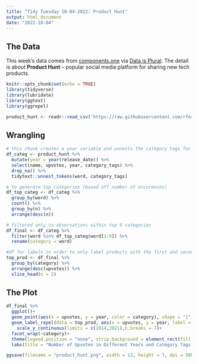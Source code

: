 ```yaml
---
title: "Tidy Tuesday 10-04-2022: Product Hunt"
output: html_document
date: "2022-10-04"
---
```


## The Data

This week's data comes from [components.one](https://components.one/posts/gamer-and-nihilist-product-hunt) via [Data is Plural](https://www.data-is-plural.com/archive/2022-09-28-edition/#:~:text=t%20Factle%5D-,Tech%20products%20promoted.,-For%20%E2%80%9CThe). The detail is about **Product Hunt** -- popular social media platform for sharing new tech products.


```r
knitr::opts_chunk$set(echo = TRUE)
library(tidyverse)
library(lubridate)
library(ggtext)
library(ggrepel)
```

```r
product_hunt <- readr::read_csv('https://raw.githubusercontent.com/rfordatascience/tidytuesday/master/data/2022/2022-10-04/product_hunt.csv')
```

## Wrangling

```r
# this chunk creates a year variable and unnests the category tags for each object, leading to a much longer df where each product name has multiple entries in the data frame.
df_categ <- product_hunt %>%
  mutate(year = year(release_date)) %>%
  select(name, upvotes, year, category_tags) %>%
  drop_na() %>%
  tidytext::unnest_tokens(word, category_tags) 
```

```r
# to generate top categories (based off number of occurences)
df_top_categ <- df_categ %>%
  group_by(word) %>%
  count() %>%
  group_by(n) %>%
  arrange(desc(n))
```

```r
# filtered only to observations within top 9 categories 
df_final <- df_categ %>%
  filter(word %in% df_top_categ$word[1:9]) %>%
  rename(category = word)
```


```r
#df for labels in order to only label products with the first and second most upvotes within the category tag
top_prod <- df_final %>%
  group_by(category) %>%
  arrange(desc(upvotes)) %>%
  slice_head(n = 2)
```

## The Plot

```r
df_final %>%
  ggplot()+
  geom_point(aes(x = upvotes, y = year, color = category), shape = "|", size = 4)+
  geom_label_repel(data = top_prod, aes(x = upvotes, y = year, label = name), label.size = .1, nudge_y = -.75, nudge_x = 5000, size = 2, fill = "grey15", color = "white")+
    scale_y_continuous(limits = c(2014,2021),n.breaks = 7)+
  facet_wrap(~category)+
  theme(legend.position = "none", strip.background = element_rect(fill = "#CC5500"), strip.text = element_text(color = "white"), plot.background = element_rect(fill = "white"), plot.title = element_text(hjust = 0.5), plot.subtitle = element_text(hjust = 0.5, size = 9, face = "italic"))+
  labs(title = "Number of Upvotes in Different Years and Category Tags on Product Hunt", subtitle = "The Nine Categories in this Plot are Those with Most Products", caption = "Tidy Tuesday 10-04-2022 | Github: @scolando")
```

```r
ggsave(filename = "product_hunt.png", width = 12, height = 7, dpi = 500)
```

